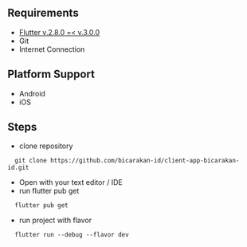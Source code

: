## Requirements
- [Flutter v.2.8.0 =< v.3.0.0][web flutter]
- Git
- Internet Connection

## Platform Support
- Android
- iOS

## Steps
- clone repository
```shel
  git clone https://github.com/bicarakan-id/client-app-bicarakan-id.git
```
- Open with your text editor / IDE
- run flutter pub get
```shel
  flutter pub get
```
- run project with flavor
```shel
  flutter run --debug --flavor dev
```






[web flutter]: https://flutter.dev

